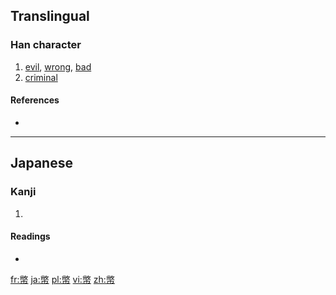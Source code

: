 {{also|幣}}
==Translingual==

===Han character===
{{Han char|rn=50|rad=巾|as=12|sn=15|four=|canj=火大中月 (FKLB), X火大中月 (XFKLB)}}

# [[evil]], [[wrong]], [[bad]]
# [[criminal]]

====References====
* {{Han ref|kx=0337.031|hdz=10754.011|uh=5E64|ud=24164}}

----

==Japanese==

===Kanji===
{{ja-kanji|grade=|rs=巾12}}

# {{defn|lang=ja|sort=巾12}}

====Readings====
* {{ja-readings|on=[[へい]] (hei)|kun=}}

[[fr:幤]]
[[ja:幤]]
[[pl:幤]]
[[vi:幤]]
[[zh:幤]]